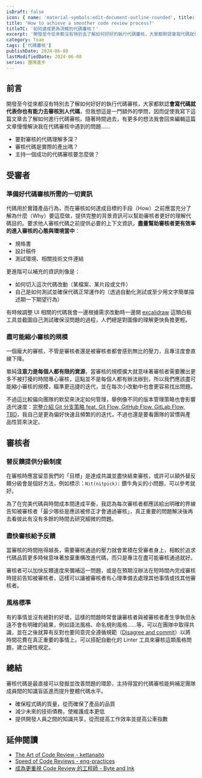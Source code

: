 ```yaml
---
isDraft: false
icon: { name: 'material-symbols:edit-document-outline-rounded', title: '文件符號' }
title: 'How to achieve a smoother code review process?'
titleTC: '如何達成更為流暢的代碼審核？'
excerpt: '開發至今從來都沒有特別去了解如何好好的執行代碼審核，大家都默認會寫代碼就代表你也有能力去審核別人代碼，但我想這是一門額外的學問，因而促使我寫下這篇文章去了解如何進行代碼審核。審核代碼是最直接可以發掘並改善問題的環節，主持得當的代碼審核能夠補足團隊成員間的知識盲區進而提升整體代碼水平。'
category: Team
tags: ['代碼審核']
publishDate: 2024-06-08
lastModifiedDate: 2024-06-08
series: 團隊進步
---
```


## 前言

開發至今從來都沒有特別去了解如何好好的執行代碼審核，大家都默認**會寫代碼就代表你也有能力去審核別人代碼**，但我想這是一門額外的學問，因而促使我寫下這篇文章去了解如何進行代碼審核。隨著時間過去，有更多的想法我會回來編輯這篇文章慢慢解決我在代碼審核中遇到的問題……

- 要對審核的代碼理解多深？
- 審核代碼是實際的產出嗎？
- 主持一個成功的代碼審核要怎麼做？

## 受審者

### 準備好代碼審核所需的一切資訊

代碼用於實踐產品行為，而在審核如何達成目標的手段（How）之前應當充分了解為什麼（Why）要這麼做，提供完整的背景資訊可以幫助審核者更好的理解代碼目的。要求他人審核代碼之前提供必要的上下文資訊，**盡量幫助審核者更有效率的進入審核的心態與環境當中**：

- 規格書
- 設計稿件
- 測試環境、相關技術文件連結

更進階可以補充的資訊則像是：

- 如何切入這次代碼改動（某檔案、某片段或文件）
- 自己是如何測試並確保代碼正常運作的（透過自動化測試或至少用文字簡單描述期一下期望行為）

有時候調整 UI 相關的代碼我會一邊根據需求改動時一邊開 [excalidraw](https://excalidraw.com/) 這類白板工具並截圖自己測試確保沒問題的過程，人們總是對圖像的理解更快負擔更輕。

### 盡可能縮小審核的規模

一個龐大的審核，不管是審核者還是被審核者都會感到無比的壓力，且專注度會直線下降。

單純**注意力是每個人都有限的資源**，當審核的規模擴大就意味著審核者需要騰出更多不被打擾的時間專心審核，這點並不是每個人都有辦法辦到，所以我們應該盡可能縮小審核的規模，瞄準更迅捷的迭代，並在每次小改動中也會更容易找出問題。

不過這比較偏向團隊的默契來決定如何管理，舉例像不同的版本管理策略也會影響迭代速度：[完整介紹 Git 分支策略 feat. Git Flow, GitHub Flow, GitLab Flow, TBD](/post/trunk-based-development/)，我自己是更為偏好快速且頻繁的的迭代，不過也還是要看團隊的習慣與產品性質來決定。

## 審核者

### 替反饋提供分級制度

在審核時應當留意我們的「目標」是達成共識並盡快結束審核，或許可以額外替反饋分級會是個好方法，例如標示：`Nit(nitpick):` 鑽牛角尖的小問題，可以參考就好。

為了在完美代碼與時間成本間達成平衡，我認為每次審核者都應該給出明確的界線告知被審核者「最少哪些是應該被修正才會通過審核」，真正重要的問題解決後再去看彼此有沒有多餘的時間去研究細微的問題。

### 盡快審核給予反饋

當審核的時間拖得越長，需要審核通過的壓力就會累積在受審者身上，相較於追求代碼品質更多時候意味著放棄重構改進代碼，而只是專注在盡可能審核通過就好。

審核者可以加快反饋速度來彌補這一問題，或是在預期沒辦法在短時間內完成審核時提前告知被審核者，這樣可以讓被審核者有心理準備去處理其他事情或找其他審核者。

### 風格標準

有的事情並沒有絕對的好壞，這樣的問題時常會讓審核者與被審核者產生爭執但永遠不會有明確的結果，例如語法風格、命名規則風格……等，可以在團隊中取得共識，並在之後就算有反對也要同意完全遵循規範（[Disagree and commit](https://en.wikipedia.org/wiki/Disagree_and_commit)）以將時間花費在真正重要的事情上。可以搭配自動化的 Linter 工具來審核這類風格問題，建立硬性規定。

## 總結

審核代碼是最直接可以發掘並改善問題的環節，主持得當的代碼審核能夠補足團隊成員間的知識盲區進而提升整體代碼水平。

- 確保程式碼的質量，從而確保了產品的品質
- 減少未來的技術債務，使維護成本更低
- 提供開發人員之間的知識共享，從而提高工作效率並提高公車指數

## 延伸閱讀

- [The Art of Code Review - kettanaito](https://kettanaito.com/blog/the-art-of-code-review)
- [Speed of Code Reviews - eng-practices](https://google.github.io/eng-practices/review/reviewer/speed.html)
- [成為更重視 Code Review 的工程師 - Byte and Ink](https://minglunwu.com/notes/2024/code_review.html/)
